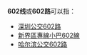 {{线路名消歧义}}
'''602线'''或'''602路'''可以指：
* [[深圳公交602路|深圳公交602路]]
* [[新界區專線小巴602線|新界區專線小巴602線]]
* [[哈尔滨公交602路|哈尔滨公交602路]]

{{disambig|cat=四字路线名消歧义}}